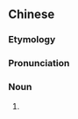 {{also|促织}}
==Chinese==
{{zh-forms|s=促织}}

===Etymology===
{{rfe|zh}}

===Pronunciation===
{{zh-pron
|m=cùzhī
|c=cuk1 zik1
|cat=n
}}

===Noun===
{{zh-noun}}

# {{zh-alt-name|蟋蟀|cricket}}

{{zh-cat|Crickets and grasshoppers‎}}